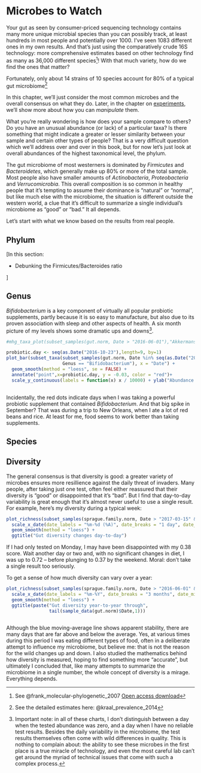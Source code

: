 # Microbes to Watch {#Microbes}


Your gut as seen by consumer-priced sequencing technology contains many more unique microbial species than you can possibly track, at least hundreds in most people and potentially over 1000. I've seen 1083 different ones in my own results. And that's just using the comparatively crude 16S technology: more comprehensive estimates based on other technology find as many as 36,000 different species^[See @frank_molecular-phylogenetic_2007 [Open access download](http://www.pnas.org/content/104/34/13780.full)]!  With that much variety, how do we find the ones that matter?

Fortunately, only about 14 strains of 10 species account for 80% of a typical gut microbiome^[See the detailed estimates here: @kraal_prevalence_2014]

In this chapter, we'll just consider the most common microbes and the overall consensus on what they do.  Later, in the chapter on [experiments](#experiments), we'll show more about how you can _manipulate_ them.

What you're really wondering is how does your sample compare to others? Do you have an unusual abundance (or lack) of a particular taxa? Is there something that might indicate a greater or lesser similarity between your sample and certain other types of people? That is a very difficult question which we'll address over and over in this book, but for now let's just look at overall abundances of the highest taxonomical level, the phylum.

The gut microbiome of most westerners is dominated by _Firmicutes_ and _Bacteroidetes_, which generally make up 80% or more of the total sample.  Most people also have smaller amounts of _Actinobacteria_,  _Proteobacteria_ and _Verrucomicrobia_. This overall composition is so common in healthy people that it's tempting to assume their dominance is "natural" or "normal", but like much else with the microbiome, the situation is different outside the western world, a clue that it's difficult to summarize a single individual's microbiome as "good" or "bad." It all depends.

Let's start with what we know based on the results from real people.

## Phylum {#microbesPhylum}

[In this section: 

* Debunking the Firmicutes/Bacteroides ratio

]

## Genus {#microbesGenus}


_Bifidobacterium_ is a key component of virtually all popular probiotic supplements, partly because it is so easy to manufacture, but also due to its proven association with sleep and other aspects of health. A six month picture of my levels shows some dramatic ups and downs^[Important note: in all of these charts, I don't distinguish between a day when the tested abundance was zero, and a day when I have no reliable test results. Besides the daily variability in the microbiome, the test results themselves often come with wild differences in quality. This is nothing to complain about: the ability to see these microbes in the first place is a true miracle of technology, and even the most careful lab can't get around the myriad of technical issues that come with such a complex process.
].

```r
#mhg_taxa_plot(subset_samples(gut.norm, Date > "2016-06-01"),"Akkermansia")

probiotic.day <- seq(as.Date("2016-10-23"),length=9, by=1)
plot_bar(subset_taxa(subset_samples(gut.norm, Date %in% seq(as.Date("2016-07-01"), length = 180, by = 1)),
                     Genus == "Bifidobacterium"), x = "Date") + 
  geom_smooth(method = "loess", se = FALSE) +
  annotate("point",x=probiotic.day, y = -0.03, color = "red")+
  scale_y_continuous(labels = function(x) x / 10000) + ylab("Abundance (%)") + ggtitle("Bifidobacterium")
  
```

Incidentally, the red dots indicate days when I was taking a powerful probiotic supplement that contained _Bifidobacterium_. And that big spike in September? That was during a trip to New Orleans, when I ate a lot of red beans and rice.  At least for me, food seems to work better than taking supplements.

## Species


## Diversity

The general consensus is that diversity is good: a greater variety of microbes ensures more resillience against the daily threat of invaders. Many people, after taking just one test, often feel either reassured that their diversity is "good" or disappointed that it's "bad". But I find that day-to-day variability is great enough that it's almost never useful to use a single result. For example, here's my diversity during a typical week:


```r
plot_richness(subset_samples(sprague.family.norm, Date > "2017-03-15" & Date < "2017-03-27" & Site == "gut"), measures=c("InvSimpson"),x = "Date") +
  scale_x_date(date_labels = "%m-%d (%A)", date_breaks = "1 day", date_minor_breaks = "1 day") +
  geom_smooth(method = "loess") + 
  ggtitle("Gut diversity changes day-to-day")
```

If I had only tested on Monday, I may have been disappointed with my 0.38 score. Wait another day or two and, with no significant changes in diet, I was up to 0.72 -- before plunging to 0.37 by the weekend. Moral: don't take a single result too seriously.

To get a sense of how much diversity can vary over a year:

```r
plot_richness(subset_samples(sprague.family.norm, Date > "2016-06-01" & Site == "gut" & Reads > 10000), measures=c("InvSimpson"), x = "Date") +
  scale_x_date(date_labels = "%m-%Y", date_breaks = "3 months", date_minor_breaks = "1 month") +
  geom_smooth(method = "loess") + 
  ggtitle(paste("Gut diversity year-to-year through",
                tail(sample_data(gut.norm)$Date,1)))
  
```

Although the blue moving-average line shows apparent stability, there are many days that are far above and below the average. Yes, at various times during this period I was eating different types of food, often in a deliberate attempt to influence my microbiome, but believe me: that is not the reason for the wild changes up and down. I also studied the mathematics behind how diversity is measured, hoping to find something more "accurate", but ultimately I concluded that, like many attempts to summarize the microbiome in a single number, the whole concept of diversity is a mirage. Everything depends.




